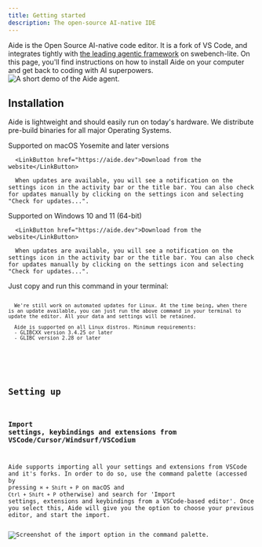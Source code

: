 ```yaml
---
title: Getting started
description: The open-source AI-native IDE
---
```



Aide is the Open Source AI-native code editor. It is a fork of VS Code, and integrates tightly with [the leading agentic framework](https://github.com/codestoryai/sidecar) on swebench-lite. On this page, you&apos;ll find instructions on how to install Aide on your computer and get back to coding with AI superpowers.
<Image src={demoVideo} alt="A short demo of the Aide agent." />

## Installation

Aide is lightweight and should easily run on today's hardware. We distribute pre-build binaries for all major Operating Systems.

<Tabs>
   <TabItem label="MacOS">
      Supported on macOS Yosemite and later versions

      <LinkButton href="https://aide.dev">Download from the website</LinkButton>

      When updates are available, you will see a notification on the settings icon in the activity bar or the title bar. You can also check for updates manually by clicking on the settings icon and selecting "Check for updates...".

   </TabItem>
   <TabItem label="Windows">
      Supported on Windows 10 and 11 (64-bit)

      <LinkButton href="https://aide.dev">Download from the website</LinkButton>

      When updates are available, you will see a notification on the settings icon in the activity bar or the title bar. You can also check for updates manually by clicking on the settings icon and selecting "Check for updates...".

   </TabItem>
   <TabItem label="Linux">
      Just copy and run this command in your terminal:
      <Code code="curl -sL https://raw.githubusercontent.com/codestoryai/binaries/main/linux/linux_install.sh | bash" lang="shellscript" frame="terminal" />

      We're still work on automated updates for Linux. At the time being, when there is an update available, you can just run the above command in your terminal to update the editor. All your data and settings will be retained.

      Aide is supported on all Linux distros. Minimum requirements:
      - GLIBCXX version 3.4.25 or later
      - GLIBC version 2.28 or later

   </TabItem>
</Tabs>

## Setting up

### Import settings, keybindings and extensions from VSCode/Cursor/Windsurf/VSCodium

Aide supports importing all your settings and extensions from VSCode and it's forks. In order to do so, use the command palette (accessed by pressing `⌘ + Shift + P` on macOS and `Ctrl + Shift + P` otherwise) and search for 'Import settings, extensions and keybindings from a VSCode-based editor'. Once you select this, Aide will give you the option to choose your previous editor, and start the import.

<Image src={importStep1} alt="Screenshot of the import option in the command palette." />

